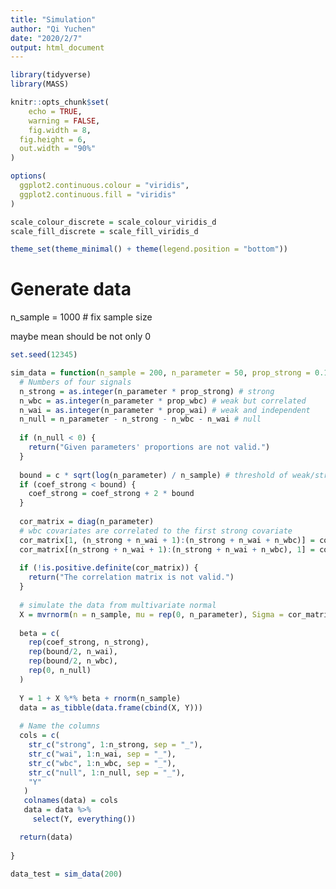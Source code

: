```yaml
---
title: "Simulation"
author: "Qi Yuchen"
date: "2020/2/7"
output: html_document
---
```


```r
library(tidyverse)
library(MASS)

knitr::opts_chunk$set(
	echo = TRUE,
	warning = FALSE,
	fig.width = 8, 
  fig.height = 6,
  out.width = "90%"
)

options(
  ggplot2.continuous.colour = "viridis",
  ggplot2.continuous.fill = "viridis"
)

scale_colour_discrete = scale_colour_viridis_d
scale_fill_discrete = scale_fill_viridis_d

theme_set(theme_minimal() + theme(legend.position = "bottom"))
```


# Generate data

n_sample = 1000 # fix sample size

maybe mean should be not only 0

```r
set.seed(12345)

sim_data = function(n_sample = 200, n_parameter = 50, prop_strong = 0.1, prop_wbc = 0.2, prop_wai = 0.2, c = 1, cor = 0.30, coef_strong = 2) {
  # Numbers of four signals
  n_strong = as.integer(n_parameter * prop_strong) # strong
  n_wbc = as.integer(n_parameter * prop_wbc) # weak but correlated
  n_wai = as.integer(n_parameter * prop_wai) # weak and independent
  n_null = n_parameter - n_strong - n_wbc - n_wai # null
  
  if (n_null < 0) {
    return("Given parameters' proportions are not valid.")
  }
  
  bound = c * sqrt(log(n_parameter) / n_sample) # threshold of weak/strong, the default is 0.14
  if (coef_strong < bound) {
    coef_strong = coef_strong + 2 * bound
  }
  
  cor_matrix = diag(n_parameter)
  # wbc covariates are correlated to the first strong covariate
  cor_matrix[1, (n_strong + n_wai + 1):(n_strong + n_wai + n_wbc)] = cor
  cor_matrix[(n_strong + n_wai + 1):(n_strong + n_wai + n_wbc), 1] = cor
  
  if (!is.positive.definite(cor_matrix)) {
    return("The correlation matrix is not valid.")
  }
  
  # simulate the data from multivariate normal
  X = mvrnorm(n = n_sample, mu = rep(0, n_parameter), Sigma = cor_matrix) # var = 1, correlation = covariance
  
  beta = c(
    rep(coef_strong, n_strong),
    rep(bound/2, n_wai), 
    rep(bound/2, n_wbc),
    rep(0, n_null) 
  )
  
  Y = 1 + X %*% beta + rnorm(n_sample)
  data = as_tibble(data.frame(cbind(X, Y)))
  
  # Name the columns
  cols = c(
    str_c("strong", 1:n_strong, sep = "_"),
    str_c("wai", 1:n_wai, sep = "_"),
    str_c("wbc", 1:n_wbc, sep = "_"),
    str_c("null", 1:n_null, sep = "_"),
    "Y"
   )
   colnames(data) = cols
   data = data %>% 
     select(Y, everything())

  return(data)
  
}

data_test = sim_data(200)

```

